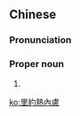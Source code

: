 {{also|里约热内卢}}
{{DEFAULTSORT:里00里約熱內盧}}
==Chinese==
{{zh-forms|s=里约热内卢|gloss=-}}

===Pronunciation===
{{zh-pron
|m=Lǐyuē Rènèilú
|c=lei5 joek3 jit6 noi6 lou4
|mn=Lí-iok-jia̍t-lāi-lô͘/Lí-iok-lia̍t-lāi-lô͘
|cat=pn
}}

===Proper noun===
{{zh-proper noun}}

# {{place:Brazil/state capital|zh|Rio de Janeiro|state=Rio de Janeiro}}

[[ko:里約熱內盧]]